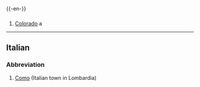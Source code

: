 {{-en-}}

==={{Abbreviation}}===
#[[Colorado]] a {{USstate}}

----

==Italian==
===Abbreviation===

# [[Como]] (Italian town in Lombardia)